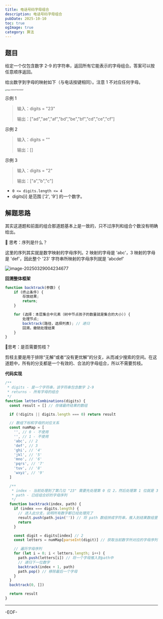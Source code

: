 ```yaml
---
title: 电话号码字母组合
description: 电话号码字母组合
pubDate: 2025-10-10
toc: true
ogImage: true
category: 算法
---
```


## 题目

给定一个仅包含数字 2-9 的字符串，返回所有它能表示的字母组合。答案可以按任意顺序返回。

给出数字到字母的映射如下（与电话按键相同）。注意 1 不对应任何字母。

<img
  src="https://xiejie-typora.oss-cn-chengdu.aliyuncs.com/2025-03-17-062430.png"
  alt="image-20250317142430067"
  style="zoom:30%;"
/>

示例 1

> 输入：digits = "23"
>
> 输出：["ad","ae","af","bd","be","bf","cd","ce","cf"]

示例 2

> 输入：digits = ""
>
> 输出：[]

示例 3

> 输入：digits = "2"
>
> 输出：["a","b","c"]

- `0 <= digits.length <= 4`
- digits[i] 是范围 ['2', '9'] 的一个数字。

## 解题思路

其实这道题和前面的组合那道题基本上是一致的，只不过序列和组合个数没有明确给出。

🤔 思考：序列是什么？

这里的序列其实就是数字映射的字母序列。2 映射的字母是 'abc'，3 映射的字母是 'def'，因此整个 '23' 字符串所映射的字母序列就是 'abcdef'

<img
  src="https://xiejie-typora.oss-cn-chengdu.aliyuncs.com/2025-03-28-164235.png"
  alt="image-20250329004234677"
/>

**回溯整体框架**

```js
function backtrack(参数) {
    if (终止条件) {
        存放结果;
        return;
    }

    for (选择：本层集合中元素（树中节点孩子的数量就是集合的大小）) {
        处理节点;
        backtrack(路径，选择列表); // 递归
        回溯，撤销处理结果
    }
}
```

🤔思考：是否需要剪枝？

剪枝主要是用于排除“无解”或者“没有更优解”的分支，从而减少搜索的空间。在这道题中，所有的分支都是一个有效的、合法的字母组合，所以不需要剪枝。

**代码实现**

```js
/**
 * digits - 是一个字符串，该字符串包含数字 2-9
 * returns - 所有字母的组合
 */
function letterCombinations(digits) {
  const result = [] // 存储最终结果的数组

  if (!digits || digits.length === 0) return result

  // 数组下标和字母的对应关系
  const numMap = [
    '', // 0 - 不使用
    '', // 1 - 不使用
    'abc', // 2
    'def', // 3
    'ghi', // '4'
    'jkl', // '5'
    'mno', // '6'
    'pqrs', // '7'
    'tuv', // '8'
    'wxyz', // '9'
  ]

  /**
   * index - 当前处理到了第几位 "23" 需要先处理第 0 位 2，然后处理第 1 位就是 3
   * path - 已经组合好的字母序列
   */
  function backtrack(index, path) {
    if (index === digits.length) {
      // 进入此分支，说明所有数字都已经处理完了
      result.push(path.join('')) // 将 path 数组拼成字符串，推入到结果数组里面
      return
    }

    const digit = digits[index] // 2
    const letters = numMap[parseInt(digit)] // 获取当前数字所对应的字母序列

    // 遍历字母序列
    for (let i = 0; i < letters.length; i++) {
      path.push(letters[i]) // 将一个字母推入到path中
      // 递归下一位数字
      backtrack(index + 1, path)
      path.pop() // 移除最后一个字母
    }
  }
  backtrack(0, [])

  return result
}
```

---

-EOF-
